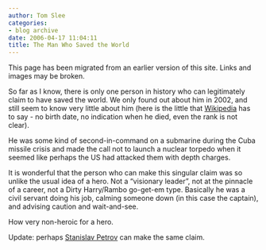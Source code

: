 ```yaml
---
author: Tom Slee
categories:
- blog archive
date: 2006-04-17 11:04:11
title: The Man Who Saved the World
---
```


::: {.callout-note}

This page has been migrated from an earlier version of this site. 
Links and images may be broken.

:::



				

So far as I know, there is only one person in history who can legitimately claim to have saved the world. We only found out about him in 2002, and still seem to know very little about him (here is the little that [Wikipedia](http://en.wikipedia.org/wiki/Vasili_Alexandrovich_Arkhipov) has to say - no birth date, no indication when he died, even the rank is not clear). 




He was some kind of second-in-command on a submarine during the Cuba
missile crisis and made the call not to launch a nuclear torpedo when it
seemed like perhaps the US had attacked them with depth charges. 




It is wonderful that the person who can make this singular claim was so unlike the usual idea of a hero. Not a "visionary leader", not at the pinnacle of a career, not a Dirty Harry/Rambo go-get-em type. Basically he was a civil servant doing his job, calming someone down (in this case the captain), and advising caution and wait-and-see. 




How very non-heroic for a hero.

Update: perhaps [Stanislav Petrov](http://en.wikipedia.org/wiki/Stanislav_Petrov) can make the same claim.


		
